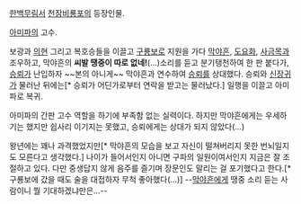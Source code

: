 [[한백무림서]] [[천잠비룡포]]의 등장인물.

[[아미파]]의 고수.

보광과 [[의현]] 그리고 복호승들을 이끌고 [[구룡보]]로 지원을 가다 [[막야흔]], [[도요화]], [[사금목]]과 조우하고, 막야흔의 '''씨발 땡중이 따로 없네!'''(…)소리를 듣고 분기탱천하여 한 판 붙다가, [[승뢰]]가 난입하자 ~~본의 아니게~~ 막야흔과 연수하여 [[승뢰]]를 상대했다. 승뢰와 [[신장귀]]가 물러난 뒤에는[* 승뢰가 어딘가로부터 연락을 받고는 물러났다.] 일행을 이끌고 아미파로 복귀.

아미파의 간판 고수 역할을 하기에 부족함 없는 실력이다. 하지만 막야흔에게는 우세하기는 했지만 쉽사리 이기지는 못했고, 승뢰에게는 상대가 되지 않았다(…) 

왕년에는 꽤나 과격했었지만[* 막야흔의 모습을 보고 자신이 떨쳐버리지 못한 번뇌일지도 모른다고 생각했다.] 나이가 들어서인지 아니면 구파의 일원이여서인지 지금은 잘 조절하고 있다. 다만 중생답지 않게 음주를 즐기며 장문인도 말리는 걸 포기했다고 한다.[* 구룡보에 갔을 때도 술을 대접하자 무척 좋아했다(…)] --[[막야흔]]에게 땡중 소리 듣는 사람이니 뭘 기대하겠냐만은…--
